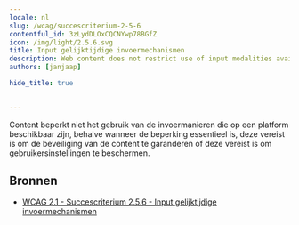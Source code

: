 ```yaml
---
locale: nl
slug: /wcag/succescriterium-2-5-6
contentful_id: 3zLydDLOxCQCNYwp78BGfZ
icon: /img/light/2.5.6.svg
title: Input gelijktijdige invoermechanismen
description: Web content does not restrict use of input modalities available on a platform except where the restriction is essential, required to ensure the security of the content, or required to respect user settings.
authors: [janjaap]

hide_title: true

	
---
```


<Hero
  title="Input gelijktijdige invoermechanismen"
  icon="/img/light/2.5.6.svg"
  prefix="Succescriterium 2.5.6"
  suffix="Niveau AAA"
/>

Content beperkt niet het gebruik van de invoermanieren die op een platform beschikbaar zijn, behalve wanneer de beperking essentieel is, deze vereist is om de beveiliging van de content te garanderen of deze vereist is om gebruikersinstellingen te beschermen. 

## Bronnen

- [WCAG 2.1 - Succescriterium 2.5.6 - Input gelijktijdige invoermechanismen](https://www.w3.org/Translations/WCAG21-nl/#input-gelijktijdige-invoermechanismen)
